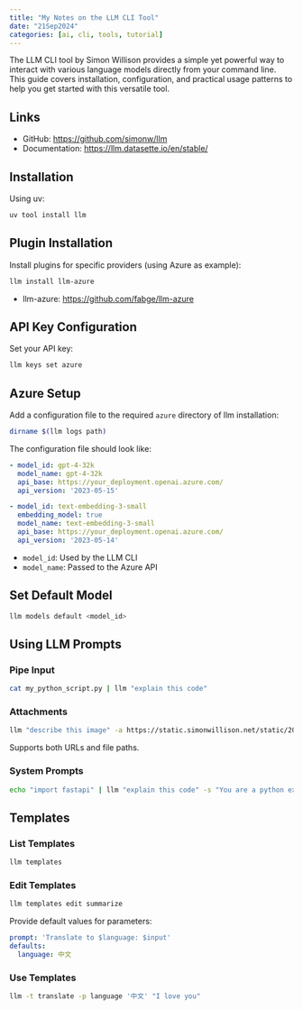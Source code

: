 ```yaml
---
title: "My Notes on the LLM CLI Tool"
date: "21Sep2024"
categories: [ai, cli, tools, tutorial]
---
```


The LLM CLI tool by Simon Willison provides a simple yet powerful way to interact with various language models directly from your command line. This guide covers installation, configuration, and practical usage patterns to help you get started with this versatile tool.

## Links

- GitHub: <https://github.com/simonw/llm>
- Documentation: <https://llm.datasette.io/en/stable/>

## Installation

Using uv:

```bash
uv tool install llm
```

## Plugin Installation

Install plugins for specific providers (using Azure as example):

```bash
llm install llm-azure
```

- llm-azure: <https://github.com/fabge/llm-azure>

## API Key Configuration

Set your API key:

```bash
llm keys set azure
```

## Azure Setup

Add a configuration file to the required `azure` directory of llm installation:

```bash
dirname $(llm logs path)
```

The configuration file should look like:

```yaml
- model_id: gpt-4-32k
  model_name: gpt-4-32k
  api_base: https://your_deployment.openai.azure.com/
  api_version: '2023-05-15'

- model_id: text-embedding-3-small
  embedding_model: true
  model_name: text-embedding-3-small
  api_base: https://your_deployment.openai.azure.com/
  api_version: '2023-05-14'
```

- `model_id`: Used by the LLM CLI
- `model_name`: Passed to the Azure API

## Set Default Model

```bash
llm models default <model_id>
```

## Using LLM Prompts

### Pipe Input

```bash
cat my_python_script.py | llm "explain this code"
```

### Attachments

```bash
llm "describe this image" -a https://static.simonwillison.net/static/2024/pelicans.jpg
```

Supports both URLs and file paths.

### System Prompts

```bash
echo "import fastapi" | llm "explain this code" -s "You are a python expert and explain complex concepts concisely with simple examples"
```

## Templates

### List Templates

```bash
llm templates
```

### Edit Templates

```bash
llm templates edit summarize
```

Provide default values for parameters:

```yaml
prompt: 'Translate to $language: $input'
defaults:
  language: 中文
```

### Use Templates

```bash
llm -t translate -p language '中文' "I love you"
```
